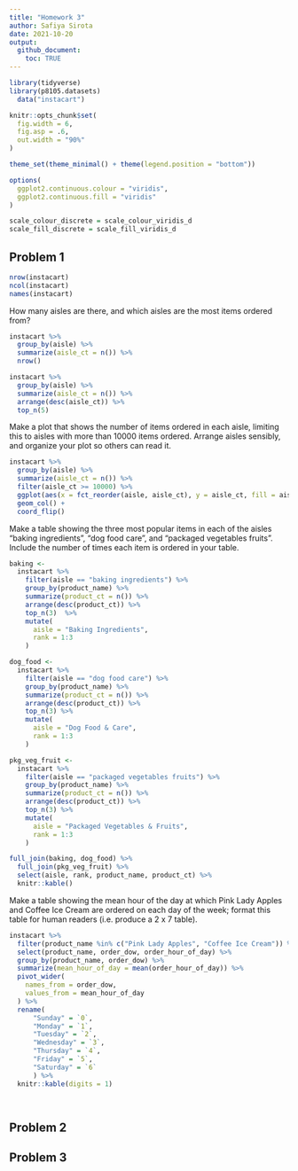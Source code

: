 ```yaml
---
title: "Homework 3"
author: Safiya Sirota
date: 2021-10-20
output: 
  github_document:
    toc: TRUE
---
```


```r
library(tidyverse)
library(p8105.datasets)
  data("instacart")

knitr::opts_chunk$set(
  fig.width = 6,
  fig.asp = .6,
  out.width = "90%"
)

theme_set(theme_minimal() + theme(legend.position = "bottom"))

options(
  ggplot2.continuous.colour = "viridis",
  ggplot2.continuous.fill = "viridis"
)

scale_colour_discrete = scale_colour_viridis_d
scale_fill_discrete = scale_fill_viridis_d
```

## Problem 1

```r
nrow(instacart)
ncol(instacart)
names(instacart)
```

How many aisles are there, and which aisles are the most items ordered from?

```r
instacart %>% 
  group_by(aisle) %>% 
  summarize(aisle_ct = n()) %>% 
  nrow()

instacart %>% 
  group_by(aisle) %>% 
  summarize(aisle_ct = n()) %>% 
  arrange(desc(aisle_ct)) %>% 
  top_n(5)
```

Make a plot that shows the number of items ordered in each aisle, limiting this to aisles with more than 10000 items ordered. Arrange aisles sensibly, and organize your plot so others can read it.

```r
instacart %>% 
  group_by(aisle) %>% 
  summarize(aisle_ct = n()) %>% 
  filter(aisle_ct >= 10000) %>% 
  ggplot(aes(x = fct_reorder(aisle, aisle_ct), y = aisle_ct, fill = aisle_ct)) +
  geom_col() +
  coord_flip()
```

Make a table showing the three most popular items in each of the aisles “baking ingredients”, “dog food care”, and “packaged vegetables fruits”. Include the number of times each item is ordered in your table.

```r
baking <-
  instacart %>% 
    filter(aisle == "baking ingredients") %>% 
    group_by(product_name) %>% 
    summarize(product_ct = n()) %>% 
    arrange(desc(product_ct)) %>% 
    top_n(3)  %>% 
    mutate(
      aisle = "Baking Ingredients",
      rank = 1:3
    )

dog_food <-
  instacart %>% 
    filter(aisle == "dog food care") %>% 
    group_by(product_name) %>% 
    summarize(product_ct = n()) %>% 
    arrange(desc(product_ct)) %>% 
    top_n(3) %>% 
    mutate(
      aisle = "Dog Food & Care",
      rank = 1:3
    )

pkg_veg_fruit <-
  instacart %>% 
    filter(aisle == "packaged vegetables fruits") %>% 
    group_by(product_name) %>% 
    summarize(product_ct = n()) %>% 
    arrange(desc(product_ct)) %>% 
    top_n(3) %>% 
    mutate(
      aisle = "Packaged Vegetables & Fruits",
      rank = 1:3
    )

full_join(baking, dog_food) %>% 
  full_join(pkg_veg_fruit) %>% 
  select(aisle, rank, product_name, product_ct) %>% 
  knitr::kable()
```

Make a table showing the mean hour of the day at which Pink Lady Apples and Coffee Ice Cream are ordered on each day of the week; format this table for human readers (i.e. produce a 2 x 7 table).

```r
instacart %>% 
  filter(product_name %in% c("Pink Lady Apples", "Coffee Ice Cream")) %>% 
  select(product_name, order_dow, order_hour_of_day) %>% 
  group_by(product_name, order_dow) %>% 
  summarize(mean_hour_of_day = mean(order_hour_of_day)) %>% 
  pivot_wider(
    names_from = order_dow,
    values_from = mean_hour_of_day
  ) %>% 
  rename(
      "Sunday" = `0`,
      "Monday" = `1`,
      "Tuesday" = `2`,
      "Wednesday" = `3`,
      "Thursday" = `4`,
      "Friday" = `5`,
      "Saturday" = `6`
      ) %>% 
  knitr::kable(digits = 1)

  
```

## Problem 2

## Problem 3